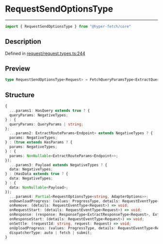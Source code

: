 

# RequestSendOptionsType

<div class="api-docs__separator" data-reactroot="">

---

</div><div class="api-docs__import" data-reactroot="">

```ts
import { RequestSendOptionsType } from "@hyper-fetch/core"
```

</div><div class="api-docs__section">

## Description

</div><div class="api-docs__description"><span class="api-docs__do-not-parse">



</span></div><p class="api-docs__definition">

Defined in [request/request.types.ts:244](https://github.com/BetterTyped/hyper-fetch/blob/3f01c37e/packages/core/src/request/request.types.ts#L244)

</p><div class="api-docs__section">

## Preview

</div><div class="api-docs__preview type single">

```ts
type RequestSendOptionsType<Request> = FetchQueryParamsType<ExtractQueryParamsType<Request>, ExtractHasQueryParamsType<Request>> & FetchParamsType<ExtractEndpointType<Request>, ExtractHasParamsType<Request>> & FetchPayloadType<ExtractPayloadType<Request>, ExtractHasDataType<Request>> & Omit<FetchOptionsType<ExtractAdapterOptionsType<Request>>, params | data> & FetchSendActionsType<Request> & RequestQueueOptions;
```

</div><div class="api-docs__section">

## Structure

</div><div class="api-docs__returns">

```ts
{
  ...params1: HasQuery extends true ? {
  queryParams: NegativeTypes;
} : {
  queryParams: QueryParams | string;
};
  ...params2: ExtractRouteParams<Endpoint> extends NegativeTypes ? {
  params: NegativeTypes;
} : (true extends HasParams ? {
  params: NegativeTypes;
} : {
  params: NonNullable<ExtractRouteParams<Endpoint>>;
});
  ...params3: Payload extends NegativeTypes ? {
  data: NegativeTypes;
} : (HasData extends true ? {
  data: NegativeTypes;
} : {
  data: NonNullable<Payload>;
});
  ...params4: Partial<RequestOptionsType<string, AdapterOptions>>;
  onDownloadProgress: (values: ProgressType, details: RequestEventType<Request>) => void;
  onRemove: (details: RequestEventType<Request>) => void;
  onRequestStart: (details: RequestEventType<Request>) => void;
  onResponse: (response: ResponseType<ExtractResponseType<Request>, ExtractErrorType<Request>>, details: ResponseDetailsType) => void;
  onResponseStart: (details: RequestEventType<Request>) => void;
  onSettle: (requestId: string, request: Request) => void;
  onUploadProgress: (values: ProgressType, details: RequestEventType<Request>) => void;
  dispatcherType: auto | fetch | submit;
}
```

</div>